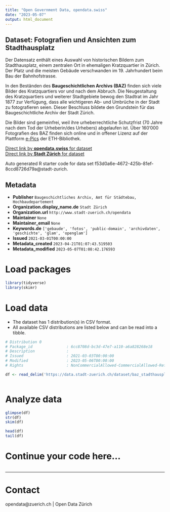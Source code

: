 ```yaml
---
title: "Open Government Data, opendata.swiss"
date: "2023-05-07"
output: html_document
---
```


## Dataset: Fotografien und Ansichten zum Stadthausplatz

Der Datensatz enthält eines Auswahl von historischen Bildern zum Stadthausplatz, einem zentralen Ort in ehemaligen Kratzquartier in Zürich. Der Platz und die meisten Gebäude verschwanden im 19. Jahrhundert beim Bau der Bahnhofstrasse. 

In den Beständen des **Baugeschichtlichen Archivs (BAZ)** finden sich viele Bilder des Kratzquartiers vor und nach dem Abbruch. Die Neugestaltung des Kratzquartiers und weiterer Stadtgebiete bewog den Stadtrat im Jahr 1877 zur Verfügung, dass alle wichtigeren Ab- und Umbrüche in der Stadt zu fotografieren seien. Dieser Beschluss bildete den Grundstein für das Baugeschichtliche Archiv der Stadt Zürich. 

Die Bilder sind gemeinfrei, weil ihre urheberrechtliche Schutzfrist (70 Jahre nach dem Tod der Urheberin/des Urhebers) abgelaufen ist. Über 160'000 Fotografien des BAZ finden sich online und in offener Lizenz auf der Plattform [e-Pics](https://baz.e-pics.ethz.ch/) der ETH-Bibliothek.

[Direct link by **opendata.swiss** for dataset](https://opendata.swiss/de/dataset/fotografien-und-ansichten-zum-stadthausplatz)<br>
[Direct link by **Stadt Zürich** for dataset](https://data.stadt-zuerich.ch/dataset/baz_stadthausplatz)

Auto generated R starter code for data set f53d0a6e-4672-425b-81ef-8ccd8726d79a@stadt-zurich.

## Metadata

- **Publisher** `Baugeschichtliches Archiv, Amt für Städtebau, Hochbaudepartement`
- **Organization.display_name.de** `Stadt Zürich`
- **Organization.url** `http://www.stadt-zuerich.ch/opendata`
- **Maintainer** `None`
- **Maintainer_email** `None`
- **Keywords.de** `['gebaude', 'fotos', 'public-domain', 'archivdaten', 'geschichte', 'glam', 'openglam']`
- **Issued** `2021-03-01T00:00:00`
- **Metadata_created** `2023-04-21T01:07:43.519503`
- **Metadata_modified** `2023-05-07T01:08:42.176593`


# Load packages

```r

library(tidyverse)
library(skimr)

```

# Load data

-   The dataset has 1 distribution(s) in CSV format.
-   All available CSV distributions are listed below and can be read into a tibble.

```r

# Distribution 0
# Package_id               : 6cc8708d-bc3d-47e7-a110-a6a828268e18
# Description              : 
# Issued                   : 2021-03-03T00:00:00
# Modified                 : 2023-05-06T00:00:00
# Rights                   : NonCommercialAllowed-CommercialAllowed-ReferenceRequired

df <- read_delim('https://data.stadt-zuerich.ch/dataset/baz_stadthausplatz/download/baz_stadthausplatz.csv')



```

# Analyze data

```r

glimpse(df)
str(df)
skim(df)

head(df)
tail(df)

```

# Continue your code here...

```r

```

------------------------------------------------------------------------

# Contact

opendata@zuerich.ch | Open Data Zürich
